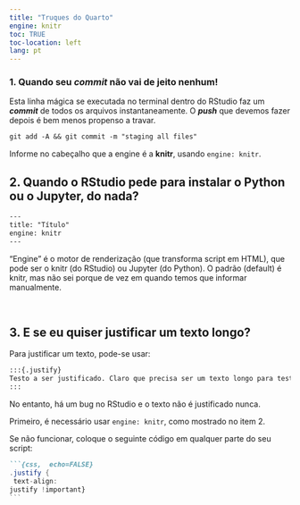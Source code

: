 ```yaml
---
title: "Truques do Quarto"
engine: knitr
toc: TRUE
toc-location: left
lang: pt
---
```


### 1. Quando seu *commit* não vai de jeito nenhum!  
Esta linha mágica se executada no terminal dentro do RStudio faz um ***commit*** de todos os arquivos instantaneamente. O ***push*** que devemos fazer depois é bem menos propenso a travar.

```default
git add -A && git commit -m "staging all files"

```
Informe no cabeçalho que a engine é a **knitr**, usando `engine: knitr`.

## 2. Quando o RStudio pede para instalar o Python ou o Jupyter, do nada?


```default
---
title: "Título"
engine: knitr
---
```
:::aside
"Engine" é o motor de renderização (que transforma script em HTML), que pode ser o knitr (do RStudio) ou Jupyter (do Python). O padrão (default) é knitr, mas não sei porque de vez em quando temos que informar manualmente.
:::


<!-- NÃO DEU CERTO.
Não teve jeito de mostrar a primeira linha (```{css}) em markdow. A solução foi HTML

Assim não dá certo:
````default
```css
.justify {
 text-align:
justify !important
}  
````
 ```
-->

<br>

## 3. E se eu quiser justificar um texto longo?
Para justificar um texto, pode-se usar:

```markdown
:::{.justify}
Testo a ser justificado. Claro que precisa ser um texto longo para testar se justifica ou não, então aqui vai um texto longo: asdasdasd sdfsdfg fghfgh rtertert dfg f fgh sd sdf sdf sd gdfgdfg serw er fgh fg hfg h sdf sdf dfg gfhjfghfg sdfsdfgdrfghdh dfgdfhgfghfghfghgf sdfsdfgfghfghgfh 
:::
```

No entanto, há um bug no RStudio e o texto não é justificado nunca.

Primeiro, é necessário usar `engine: knitr`, como mostrado no item 2.

Se não funcionar, coloque o seguinte código em qualquer parte do seu script:

<div class="sourceCode cell-code" id="cb4"><pre class="sourceCode markdown code-with-copy"><code class="sourceCode markdown"><span id="cb4-1"><a href="#cb4-1" aria-hidden="true" tabindex="-1"></a><span class="in">```{css,  echo=FALSE}</span></span>
<span id="cb4-2"><a href="#cb4-2" aria-hidden="true" tabindex="-1"></a><span class="op">.</span><span class="fu">justify</span> <span class="op">{</span></span>
<span id="cb4-3"><a href="#cb4-3" aria-hidden="true" tabindex="-1"></a> text<span class="op">-</span>align<span class="op">:</span></span>
<span id="cb4-4"><a href="#cb4-4" aria-hidden="true" tabindex="-1"></a>justify <span class="op">!</span>important}</span>
<span id="cb4-5"><a href="#cb4-5" aria-hidden="true" tabindex="-1"></a><span class="op">```</span></span></span></code></pre></div><p>


<br>

